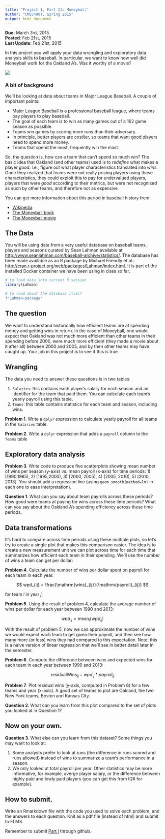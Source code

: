 ```yaml
---
title: "Project 1, Part II: Moneyball"
author: "CMSC498T, Spring 2015"
output: html_document
---
```


**Due**: March 3rd, 2015  
**Posted**: Feb 21st, 2015  
**Last Update**: Feb 21st, 2015  

In this project you will apply your data wrangling and exploratory data analysis
skills to baseball. In particular, we want to know how well did Moneyball work
for the Oakland A's. Was it worthy of a movie?

![](moneyball.jpg)

### A bit of background

We'll be looking at data about teams in Major League Baseball. A couple of important points:

- Major League Baseball is a professional baseball league, where teams pay players to play baseball.
- The goal of each team is to win as many games out of a 162 game season as possible.
- Teams win games by scoring more runs than their adversary.
- In principle, better players are costlier, so teams that want good players need to spend more money.
- Teams that spend the most, frequently win the most.

So, the question is, how can a team that can't spend so much win? The basic idea that Oakland (and other teams) 
used is to *redefine* what makes a player *good*. I.e., figure out what player characteristics translated into *wins*. Once they
realized that teams were not really pricing players using these characteristics, they could exploit this to pay for undervalued players,
players that were *good* according to their metrics, but were not recognized as such by other teams, and therefore not as expensive.

You can get more information about this period in baseball history from: 

- [Wikipedia](http://en.wikipedia.org/wiki/Moneyball)  
- [The Moneyball book](http://www.amazon.com/Moneyball-The-Winning-Unfair-Game/dp/0393324818)  
- [The Moneyball movie](http://www.imdb.com/title/tt1210166/)  

## The Data

You will be using data from a very useful database on baseball teams, players and seasons curated by Sean Lahman available at [http://www.seanlahman.com/baseball-archive/statistics/](http://www.seanlahman.com/baseball-archive/statistics/). The database has been made available as an R package by Michael Friendly et al.: [http://cran.r-project.org/web/packages/Lahman/index.html](http://cran.r-project.org/web/packages/Lahman/index.html). It is part of the installed Docker container we have been using in class so far. 


```r
# to load data into current R session
library(Lahman)

# to read about the datebase itself
?'Lahman-package'
```

## The question

We want to understand historically how efficient teams are at spending money and getting wins in return. In the case of Moneyball, one would expect that Oakland was not much more efficient than other teams in their spending before 2000, were much more efficient (they made a movie about it after all) between 2000 and 2005, and by then other teams may have caught up. Your job in this project is to see if this is true.

## Wrangling

The data you need to answer these questions is in two tables:

1. `Salaries`: this contains each player's salary for each season and an identifier for the team that paid them. You can calculate each team's yearly payroll using this table.
2. `Teams`: this table contains statistics for each team and season, including wins.

**Problem 1**. Write a `dplyr` expression to calculate yearly payroll for all teams in the `Salaries` table.

**Problem 2**. Write a `dplyr` expression that adds a `payroll` column to the `Teams` table 


## Exploratory data analysis

**Problem 3**. Write code to produce five scatterplots showing mean number of wins per season (y-axis) vs. mean payroll (x-axis) for time periods: 1) [1990,1995), 2) [1995,2000), 3) [2000, 2005), 4) [2005, 2010), 5) [2010, 2013]. You should add a regression line (using `geom_smooth(method=lm)` in each one to ease interpretation).

**Question 1**. What can you say about team payrolls across these periods? How good were teams at paying for wins across these time periods? What can you say about the Oakland A's spending efficiency across these time periods.

## Data transformations

It's hard to compare across time periods using these multiple plots, so let's try to create a single plot that makes this comparison easier. The idea is to create a new measurement unit we can plot across time for each time that summarizes how efficient each team in their spending. We'll use the number of wins a team can get per dollar:

**Problem 4**. Calculate the number of wins per dollar spent on payroll for each team in each year.

$$
wpd_{ij} = \frac{\mathrm{wins}_{ij}}{\mathrm{payroll}_{ij}}
$$

for team $i$ in year $j$.

**Problem 5**. Using the result of problem 4, calculate the average number of wins per dollar for each year between 1990 and 2013:

$$
wpd_{.j} = \mathrm{mean}_i (wpd_{ij})
$$

With the result of problem 5, now we can approximate the number of wins we would expect each team to get given their payroll, and then see how many more (or less) wins they had compared to this expectation. Note: this is a naive version of linear regression that we'll see in better detail later in the semester.

**Problem 6**. Compute the difference between wins and expected wins for each team in each year between 1990 and 2013:

$$
\mathrm{residualWins}_{ij} - wpd_{. j} * payroll_{ij}
$$

**Problem 7**. Plot residual wins (y-axis, computed in Problem 6) for a few teams and year (x-axis). A good set of teams to plot are Oakland, the two New York teams, Boston and Kansas City.

**Question 2**. What can you learn from this plot compared to the set of plots you looked at in Question 1?

## Now on your own.

**Question 3**. What else can you learn from this dataset? Some things you may want to look at:

1. Some analysts prefer to look at runs (the difference in runs scored and runs allowed) instead of wins to summarize a team's performance in a season.
2. We only looked at total payroll per year. Other statistics may be more informative, for example, averge player salary, or the difference between highly paid and lowly paid players (you can get this from IQR for example).

## How to submit.

Write an Rmarkdown file with the code you used to solve each problem, and the answers to each question. Knit as a pdf file (instead of html) and submit to ELMS.

Remember to submit [Part I](homeworks/hw1_part1.html) through github.
